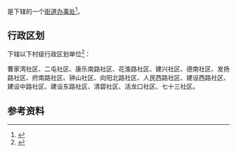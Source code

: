 {{中国乡级行政区|52/02/01/001/000}}

'''{{PAGENAMEBASE}}'''是{{PRC admin/fullname|52/02/01/001/000|3}}下辖的一个[[街道办事处|街道办事处]]<ref>{{PRC admin/ref sgc|{{PRC admin/parent|52/02/01/001/000}}}}</ref>。

== 行政区划 ==
{{PAGENAMEBASE}}下辖以下村级行政区划单位<ref>{{PRC admin/ref sgc|52/02/01/001/000}}</ref>：

曹家湾社区、二屯社区、康乐南路社区、花渔路社区、建兴社区、德南社区、发扬路社区、府南路社区、钟山社区、向阳北路社区、人民西路社区、建设西路社区、建设中路社区、建设东路社区、清碧社区、活龙口社区、七十三社区。

== 参考资料 ==
{{reflist}}

{{贵州行政区划小作品}}
{{PRC admin/navcat|52/02/01/001/000}}
